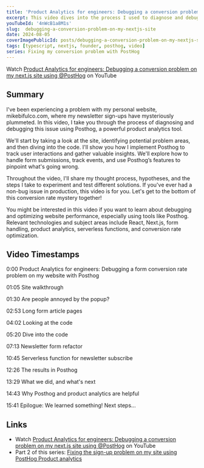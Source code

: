 ```yaml
---
title: 'Product Analytics for engineers: Debugging a conversion problem on my next.js site'
excerpt: This video dives into the process I used to diagnose and debug a conversion problem on my personal website using Posthog, a powerful product analytics tool.
youTubeId: '4nWcB1a8M1s'
slug:  debugging-a-conversion-problem-on-my-nextjs-site
date: 2024-08-05
coverImagePublicId: posts/debugging-a-conversion-problem-on-my-nextjs-site/cover
tags: [typescript, nextjs, founder, posthog, video]
series: Fixing my conversion problem with PostHog
---
```


Watch [Product Analytics for engineers: Debugging a conversion problem on my next.js site using @PostHog](https://youtu.be/4nWcB1a8M1s) on YouTube

## Summary

I've been experiencing a problem with my personal website, mikebifulco.com, where my newsletter sign-ups have mysteriously plummeted. In this video, I take you through the process of diagnosing and debugging this issue using Posthog, a powerful product analytics tool.

We'll start by taking a look at the site, identifying potential problem areas, and then diving into the code. I'll show you how I implement Posthog to track user interactions and gather valuable insights. We'll explore how to handle form submissions, track events, and use Posthog’s features to pinpoint what's going wrong.

Throughout the video, I'll share my thought process, hypotheses, and the steps I take to experiment and test different solutions. If you've ever had a non-bug issue in production, this video is for you. Let's get to the bottom of this conversion rate mystery together!

You might be interested in this video if you want to learn about debugging and optimizing website performance, especially using tools like Posthog. Relevant technologies and subject areas include React, Next.js, form handling, product analytics, serverless functions, and conversion rate optimization.

## Video Timestamps

0:00 Product Analytics for engineers: Debugging a form conversion rate problem on my website with Posthog

01:05 Site walkthrough

01:30 Are people annoyed by the popup?

02:53 Long form article pages

04:02 Looking at the code

05:20 Dive into the code

07:13 Newsletter form refactor

10:45 Serverless function for newsletter subscribe

12:26 The results in Posthog

13:29 What we did, and what's next

14:43 Why Posthog and product analytics are helpful

15:41 Epilogue: We learned something! Next steps...

## Links

- Watch [Product Analytics for engineers: Debugging a conversion problem on my next.js site using @PostHog](https://youtu.be/4nWcB1a8M1s) on YouTube
- Part 2 of this series: [Fixing the sign-up problem on my site using PostHog Product analytics](/posts/fixing-my-conversion-problem)
